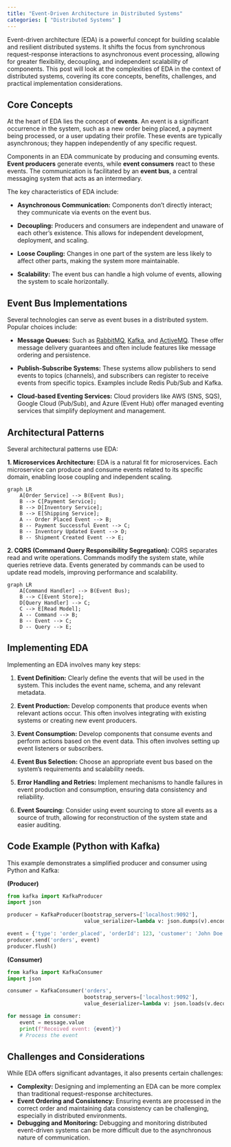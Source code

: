 ```yaml
---
title: "Event-Driven Architecture in Distributed Systems"
categories: [ "Distributed Systems" ]
---
```


Event-driven architecture (EDA) is a powerful concept for building scalable and resilient distributed systems. It shifts the focus from synchronous request-response interactions to asynchronous event processing, allowing for greater flexibility, decoupling, and independent scalability of components. This post will look at the complexities of EDA in the context of distributed systems, covering its core concepts, benefits, challenges, and practical implementation considerations.

## Core Concepts

At the heart of EDA lies the concept of **events**. An event is a significant occurrence in the system, such as a new order being placed, a payment being processed, or a user updating their profile. These events are typically asynchronous; they happen independently of any specific request.

Components in an EDA communicate by producing and consuming events. **Event producers** generate events, while **event consumers** react to these events. The communication is facilitated by an **event bus**, a central messaging system that acts as an intermediary.

The key characteristics of EDA include:

-   **Asynchronous Communication:** Components don't directly interact; they communicate via events on the event bus.
-   **Decoupling:** Producers and consumers are independent and unaware of each other's existence. This allows for independent development, deployment, and scaling.
-   **Loose Coupling:** Changes in one part of the system are less likely to affect other parts, making the system more maintainable.

-   **Scalability:** The event bus can handle a high volume of events, allowing the system to scale horizontally.

## Event Bus Implementations

Several technologies can serve as event buses in a distributed system. Popular choices include:

-   **Message Queues:** Such as [RabbitMQ](https://www.rabbitmq.com/), [Kafka](https://kafka.apache.org/), and [ActiveMQ](https://activemq.apache.org/). These offer message delivery guarantees and often include features like message ordering and persistence.

-   **Publish-Subscribe Systems:** These systems allow publishers to send events to topics (channels), and subscribers can register to receive events from specific topics. Examples include Redis Pub/Sub and Kafka.
-   **Cloud-based Eventing Services:** Cloud providers like AWS (SNS, SQS), Google Cloud (Pub/Sub), and Azure (Event Hub) offer managed eventing services that simplify deployment and management.

## Architectural Patterns

Several architectural patterns use EDA:

**1. Microservices Architecture:** EDA is a natural fit for microservices. Each microservice can produce and consume events related to its specific domain, enabling loose coupling and independent scaling.

```mermaid
graph LR
    A[Order Service] --> B(Event Bus);
    B --> C[Payment Service];
    B --> D[Inventory Service];
    B --> E[Shipping Service];
    A -- Order Placed Event --> B;
    B -- Payment Successful Event --> C;
    B -- Inventory Updated Event --> D;
    B -- Shipment Created Event --> E;

```

**2. CQRS (Command Query Responsibility Segregation):** CQRS separates read and write operations. Commands modify the system state, while queries retrieve data. Events generated by commands can be used to update read models, improving performance and scalability.

```mermaid
graph LR
    A[Command Handler] --> B(Event Bus);
    B --> C[Event Store];
    D[Query Handler] --> C;
    C --> E[Read Model];
    A -- Command --> B;
    B -- Event --> C;
    D -- Query --> E;

```

## Implementing EDA

Implementing an EDA involves many key steps:

1.  **Event Definition:** Clearly define the events that will be used in the system. This includes the event name, schema, and any relevant metadata.

2.  **Event Production:** Develop components that produce events when relevant actions occur. This often involves integrating with existing systems or creating new event producers.

3.  **Event Consumption:** Develop components that consume events and perform actions based on the event data. This often involves setting up event listeners or subscribers.

4.  **Event Bus Selection:** Choose an appropriate event bus based on the system's requirements and scalability needs.

5.  **Error Handling and Retries:** Implement mechanisms to handle failures in event production and consumption, ensuring data consistency and reliability.

6.  **Event Sourcing:** Consider using event sourcing to store all events as a source of truth, allowing for reconstruction of the system state and easier auditing.

## Code Example (Python with Kafka)

This example demonstrates a simplified producer and consumer using Python and Kafka:

**(Producer)**

``` python
from kafka import KafkaProducer
import json

producer = KafkaProducer(bootstrap_servers=['localhost:9092'],
                         value_serializer=lambda v: json.dumps(v).encode('utf-8'))

event = {'type': 'order_placed', 'orderId': 123, 'customer': 'John Doe'}
producer.send('orders', event)
producer.flush()
```

**(Consumer)**

``` python
from kafka import KafkaConsumer
import json

consumer = KafkaConsumer('orders',
                         bootstrap_servers=['localhost:9092'],
                         value_deserializer=lambda v: json.loads(v.decode('utf-8')))

for message in consumer:
    event = message.value
    print(f"Received event: {event}")
    # Process the event
```

## Challenges and Considerations

While EDA offers significant advantages, it also presents certain challenges:

-   **Complexity:** Designing and implementing an EDA can be more complex than traditional request-response architectures.
-   **Event Ordering and Consistency:** Ensuring events are processed in the correct order and maintaining data consistency can be challenging, especially in distributed environments.
-   **Debugging and Monitoring:** Debugging and monitoring distributed event-driven systems can be more difficult due to the asynchronous nature of communication.